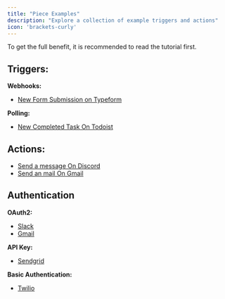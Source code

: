```yaml
---
title: "Piece Examples"
description: "Explore a collection of example triggers and actions"
icon: 'brackets-curly'
---
```


To get the full benefit, it is recommended to read the tutorial first.

## Triggers:

**Webhooks:**
- [New Form Submission on Typeform](https://github.com/activepieces/activepieces/blob/main/packages/pieces/community/typeform/src/lib/trigger/new-submission.ts)

**Polling:**
- [New Completed Task On Todoist](https://github.com/activepieces/activepieces/blob/main/packages/pieces/community/todoist/src/lib/triggers/task-completed-trigger.ts)

## Actions:
- [Send a message On Discord](https://github.com/activepieces/activepieces/blob/main/packages/pieces/community/discord/src/lib/actions/send-message-webhook.ts)
- [Send an mail On Gmail](https://github.com/activepieces/activepieces/blob/main/packages/pieces/community/gmail/src/lib/actions/send-email-action.ts)

## Authentication

**OAuth2:**
- [Slack](https://github.com/activepieces/activepieces/blob/main/packages/pieces/community/slack/src/index.ts)
- [Gmail](https://github.com/activepieces/activepieces/blob/main/packages/pieces/community/gmail/src/index.ts)

**API Key:**
- [Sendgrid](https://github.com/activepieces/activepieces/blob/main/packages/pieces/community/sendgrid/src/index.ts)

**Basic Authentication:**
- [Twilio](https://github.com/activepieces/activepieces/blob/main/packages/pieces/community/twilio/src/index.ts)

